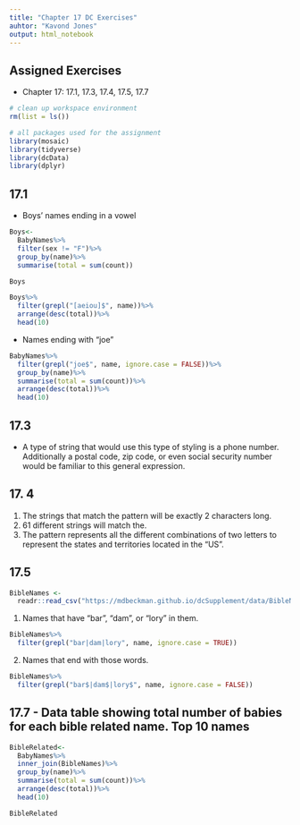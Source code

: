 ```yaml
---
title: "Chapter 17 DC Exercises"
auhtor: "Kavond Jones"
output: html_notebook
---
```


## Assigned Exercises 
- Chapter 17: 17.1, 17.3, 17.4, 17.5, 17.7

```r
# clean up workspace environment
rm(list = ls())

# all packages used for the assignment
library(mosaic)
library(tidyverse)
library(dcData)
library(dplyr)
```

## 17.1 
- Boys' names ending in a vowel 
```r
Boys<-
  BabyNames%>%
  filter(sex != "F")%>%
  group_by(name)%>%
  summarise(total = sum(count))

Boys
```

```r
Boys%>%
  filter(grepl("[aeiou]$", name))%>%
  arrange(desc(total))%>%
  head(10)
```

- Names ending with "joe" 
```r
BabyNames%>%
  filter(grepl("joe$", name, ignore.case = FALSE))%>%
  group_by(name)%>%
  summarise(total = sum(count))%>%
  arrange(desc(total))%>%
  head(10)
```

## 17.3
- A type of string that would use this type of styling is a phone number. Additionally a postal code, zip code, or even social security number would be familiar to this general expression.

## 17. 4
1. The strings that match the pattern will be exactly 2 characters long. 
2. 61 different strings will match the. 
3. The pattern represents all the different combinations of two letters to represent the states and territories located in the "US".

## 17.5 
```r
BibleNames <- 
  readr::read_csv("https://mdbeckman.github.io/dcSupplement/data/BibleNames.csv")
```

1. Names that have "bar", "dam", or "lory" in them.
```r
BibleNames%>%
  filter(grepl("bar|dam|lory", name, ignore.case = TRUE))
```

2. Names that end with those words. 
```r
BibleNames%>%
  filter(grepl("bar$|dam$|lory$", name, ignore.case = FALSE))
```

## 17.7 - Data table showing total number of babies for each bible related name. Top 10 names
```r
BibleRelated<-
  BabyNames%>%
  inner_join(BibleNames)%>%
  group_by(name)%>%
  summarise(total = sum(count))%>%
  arrange(desc(total))%>%
  head(10)
```
```r
BibleRelated
```

